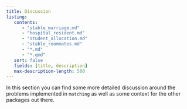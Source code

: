 ```yaml
---
title: Discussion
listing:
   contents:
      - "stable_marriage.md"
      - "hospital_resident.md"
      - "student_allocation.md"
      - "stable_roommates.md"
      - "*.md"
      - "*.qmd"
   sort: false
   fields: [title, description]
   max-description-length: 500
---
```


In this section you can find some more detailed discussion around the problems
implemented in `matching` as well as some context for the other packages out
there.

<br>